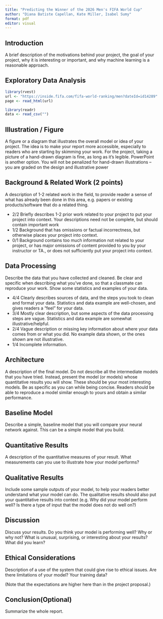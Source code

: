 ```yaml
---
title: "Predicting the Winner of the 2026 Men's FIFA World Cup"
author: "Diana Batiste Capellan, Kate Miller, Isabel Sumy"
format: pdf
editor: visual
---
```


## Introduction

A brief description of the motivations behind your project, the goal of your project, why it is interesting or important, and why machine learning is a reasonable approach.

## Exploratory Data Analysis

```R
library(rvest)
url <- "https://inside.fifa.com/fifa-world-ranking/men?dateId=id14289"
page <- read_html(url)

library(readr)
data <- read_csv("")

```


## Illustration / Figure

A figure or a diagram that illustrates the overall model or idea of your project. The idea is to make your report more accessible, especially to readers who are starting by skimming your work. For the project, taking a picture of a hand-drawn diagram is fine, as long as it's legible. PowerPoint is another option. You will not be penalized for hand-drawn illustrations -- you are graded on the design and illustrative power


## Background & Related Work (2 points)

A description of 1-2 related work in the field, to provide reader a sense of what has already been done in this area, e.g. papers or existing products/software that do a related thing.

-   2/2 Briefly describes 1-2 prior work related to your project to put your project into context. Your descriptions need not be complete, but should contain important work
-   1/2 Background that has omissions or factual incorrectness, but otherwise places your project into context.
-   0/1 Background contains too much information not related to your project, or has major omissions of content provided to you by your instructor or TA., or does not sufficiently put your project into context.

## Data Processing

Describe the data that you have collected and cleaned. Be clear and specific when describing what you've done, so that a classmate can reproduce your work. Show some statistics and examples of your data.

-   4/4 Clearly describes sources of data, and the steps you took to clean and format your data. Statistics and data example are well-chosen, and gives readers a "feel" for your data.
-   3/4 Mostly clear description, but some aspects of the data processing steps are vague. Statistics and data example are somewhat illustrative/helpful.
-   2/4 Vague description or missing key information about where your data comes from or what you did. No example data shown, or the ones shown are not illustrative.
-   1/4 Incomplete information.

## Architecture

A description of the final model. Do not describe all the intermediate models that you have tried. Instead, present the model (or models) whose quantitative results you will show. These should be your most interesting models. Be as specific as you can while being concise. Readers should be able to reproduce a model similar enough to yours and obtain a similar performance.

## Baseline Model

Describe a simple, baseline model that you will compare your neural network against. This can be a simple model that you build.


## Quantitative Results

A description of the quantitative measures of your result. What measurements can you use to illustrate how your model performs?


## Qualitative Results

Include some sample outputs of your model, to help your readers better understand what your model can do. The qualitative results should also put your quantitative results into context (e.g. Why did your model perform well? Is there a type of input that the model does not do well on?)


## Discussion

Discuss your results. Do you think your model is performing well? Why or why not? What is unusual, surprising, or interesting about your results? What did you learn?

## Ethical Considerations

Description of a use of the system that could give rise to ethical issues. Are there limitations of your model? Your training data?

(Note that the expectations are higher here than in the project proposal.)


## Conclusion(Optional)

Summarize the whole report.